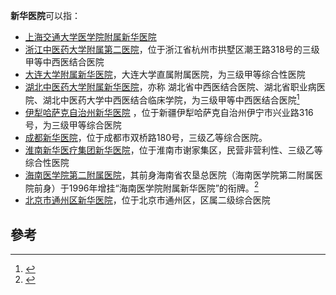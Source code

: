 '''新华医院'''可以指：

*[[上海交通大学医学院附属新华医院|上海交通大学医学院附属新华医院]]
*[[浙江中医药大学附属第二医院(浙江省新华医院)|浙江中医药大学附属第二医院]]，位于浙江省杭州市拱墅区潮王路318号的三级甲等中西医结合医院
*[[大连大学附属新华医院|大连大学附属新华医院]]，大连大学直属附属医院，为三级甲等综合性医院
*[[湖北中医药大学附属新华医院|湖北中医药大学附属新华医院]]，亦称 湖北省中西医结合医院、湖北省职业病医院、湖北中医药大学中西医结合临床学院，为三级甲等中西医结合医院<ref>{{cite web |title=湖北中医药大学附属医院 |url=https://www.hbtcm.edu.cn/fsyy.htm |publisher=湖北中医药大学 |access-date=2020-08-07 |archive-date=2021-01-20 |archive-url=https://web.archive.org/web/20210120100004/https://www.hbtcm.edu.cn/fsyy.htm |dead-url=no }}</ref>
*[[伊犁哈萨克自治州新华医院|伊犁哈萨克自治州新华医院]] ，位于新疆伊犁哈萨克自治州伊宁市兴业路316号，为三级甲等综合医院
*[[成都新华医院|成都新华医院]]，位于成都市双桥路180号，三级乙等综合医院。
*[[淮南新华医疗集团新华医院|淮南新华医疗集团新华医院]]，位于淮南市谢家集区，民营非营利性、三级乙等综合性医院
*[[海南医学院第二附属医院|海南医学院第二附属医院]]，其前身海南省农垦总医院（海南医学院第二附属医院前身）于1996年增挂“海南医学院附属新华医院”的衔牌。<ref>{{cite web |title=医院发展历史回顾 |url=http://www.shhmu.net/html/about/wenhua/ |publisher=海南医学院附属第二医院}}</ref>
*[[北京市通州区新华医院|北京市通州区新华医院]]，位于北京市通州区，区属二级综合医院

==參考==
{{reflist}}

{{消歧义|cat=四字消歧義}}